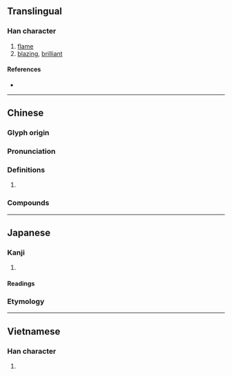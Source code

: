 {{also|焰|焔}}
{{character info}}
==Translingual==

===Han character===
{{Han char|rn=86|rad=火|as=12|sn=16|four=29789|canj=NXFF|ids=⿰臽炎}}

# [[flame]]
# [[blazing]], [[brilliant]]

====References====
* {{Han ref|kx=0682.080|dkj=19395|dj=1094.070|hdz=32235.100|uh=71C4|ud=29124|bh=BF56|bd=48982}}

----

==Chinese==
{{zh-forms|s=焰}}

===Glyph origin===
{{Han etym}}

===Pronunciation===
{{zh-pron
|m=yàn
|c=
|mn=
|mc=y
|oc=y
|cat=n
}}

===Definitions===
{{zh-hanzi}}

# {{zh-alt-form|焰|[[flame]]}}

===Compounds===
{{zh-der|火燄|氣燄|光燄|凶燄|燄燄|氣燄高張|烈燄|煙燄障天}}

----

==Japanese==

===Kanji===
{{ja-kanji|grade=|rs=火12}}

# {{rfdef|ja|sort=火12}}

====Readings====
{{ja-readings
|goon=えん<えん<えむ
|kanon=えん<えん<えむ
|kun=ほのお-<ほのほ-
}}

===Etymology===
{{ja-see|炎}}

----

==Vietnamese==

===Han character===
{{vi-readings|reading=diễm|rs=火12}}

# {{rfdef|vi|sort=火12}}